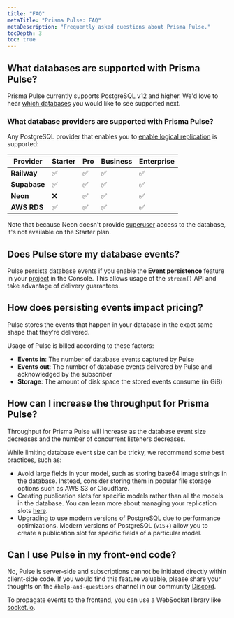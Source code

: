 ```yaml
---
title: "FAQ"
metaTitle: "Prisma Pulse: FAQ"
metaDescription: "Frequently asked questions about Prisma Pulse."
tocDepth: 3
toc: true
---
```


## What databases are supported with Prisma Pulse?

Prisma Pulse currently supports PostgreSQL v12 and higher. We'd love to hear [which databases](https://tally.so/r/wLbb8G) you would like to see supported next.

### What database providers are supported with Prisma Pulse?

Any PostgreSQL provider that enables you to [enable logical replication](/pulse/database-setup/general-database-instructions#enable-logical-replication) is supported:

| Provider     | Starter | Pro | Business | Enterprise |
| ------------ | ------- | --- | -------- | ---------- |
| **Railway**  | ✅      | ✅  | ✅       | ✅         |
| **Supabase** | ✅      | ✅  | ✅       | ✅         |
| **Neon**     | ❌      | ✅  | ✅       | ✅         |
| **AWS RDS**  | ✅      | ✅  | ✅       | ✅         |

Note that because Neon doesn't provide [superuser](https://www.postgresql.org/docs/current/role-attributes.html) access to the database, it's not available on the Starter plan.

## Does Pulse store my database events?

Pulse persists database events if you enable the **Event persistence** feature in your [project](/platform/about#project) in the Console. This allows usage of the `stream()` API and take advantage of delivery guarantees.

## How does persisting events impact pricing?

Pulse stores the events that happen in your database in the exact same shape that they're delivered. 

Usage of Pulse is billed according to these factors:
- **Events in**: The number of database events captured by Pulse
- **Events out**: The number of database events delivered by Pulse and acknowledged by the subscriber
- **Storage**: The amount of disk space the stored events consume (in GiB)

## How can I increase the throughput for Prisma Pulse?

Throughput for Prisma Pulse will increase as the database event size decreases and the number of concurrent listeners decreases.

While limiting database event size can be tricky, we recommend some best practices, such as:

- Avoid large fields in your model, such as storing base64 image strings in the database. Instead, consider storing them in popular file storage options such as AWS S3 or Cloudflare.
- Creating publication slots for specific models rather than all the models in the database. You can learn more about managing your replication slots [here](/pulse/database-setup/general-database-instructions#max_replication_slots).
- Upgrading to use modern versions of PostgreSQL due to performance optimizations. Modern versions of PostgreSQL (`v15`+) allow you to create a publication slot for specific fields of a particular model.

## Can I use Pulse in my front-end code?

No, Pulse is server-side and subscriptions cannot be initiated directly within client-side code. If you would find this feature valuable, please share your thoughts on the `#help-and-questions` channel in our community [Discord](https://pris.ly/discord).

To propagate events to the frontend, you can use a WebSocket library like [socket.io](https://socket.io/).
